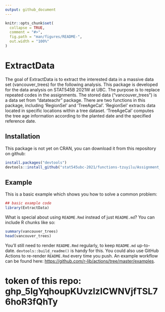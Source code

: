 ```yaml
---
output: github_document
---
```


<!-- README.md is generated from README.Rmd. Please edit that file -->

```r
knitr::opts_chunk$set(
  collapse = TRUE,
  comment = "#>",
  fig.path = "man/figures/README-",
  out.width = "100%"
)
```

# ExtractData

<!-- badges: start -->
<!-- badges: end -->

The goal of ExtractData is to extract the interested data in a massive data set (vancouver_trees) for the following analysis.
This package is developed for the data analysis on STAT545B 2021W at UBC.
The purpose is to replace repeated codes in the assignments.
The stored data ("vancouver_trees") is a data set from "datateachr" package.
There are two functions in this package, including 'RegionSel' and 'TreeAgeCal'.
'RegionSel' extracts data located in specific locations within a tree dataset.
'TreeAgeCal' computes the tree age information according to the planted date and the specified reference date.

## Installation

This package is not yet on CRAN, you can download it from this repository on github:

``` r
install.packages("devtools")
devtools::install_github("stat545ubc-2021/functions-tzuyilu/Assignment_B-2/ExtractData/")
```

## Example

This is a basic example which shows you how to solve a common problem:

```r
## basic example code
library(ExtractData)
```

What is special about using `README.Rmd` instead of just `README.md`? You can include R chunks like so:

```r
summary(vancouver_trees)
head(vancouver_trees)
```

You'll still need to render `README.Rmd` regularly, to keep `README.md` up-to-date. `devtools::build_readme()` is handy for this. You could also use GitHub Actions to re-render `README.Rmd` every time you push. An example workflow can be found here: <https://github.com/r-lib/actions/tree/master/examples>.



# token of this repo: 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
